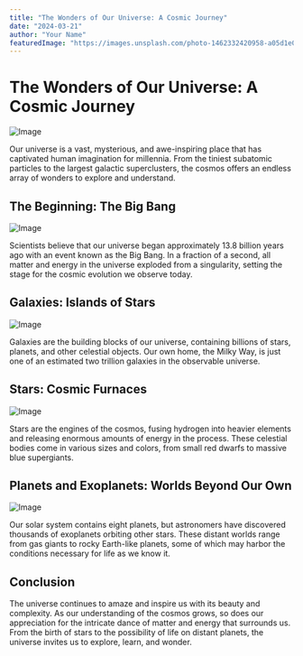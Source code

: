 ```yaml
---
title: "The Wonders of Our Universe: A Cosmic Journey"
date: "2024-03-21"
author: "Your Name"
featuredImage: "https://images.unsplash.com/photo-1462332420958-a05d1e002413"
---
```


# The Wonders of Our Universe: A Cosmic Journey

![Image](https://images.unsplash.com/photo-1462332420958-a05d1e002413)

Our universe is a vast, mysterious, and awe-inspiring place that has captivated human imagination for millennia. From the tiniest subatomic particles to the largest galactic superclusters, the cosmos offers an endless array of wonders to explore and understand.

## The Beginning: The Big Bang

![Image](https://images.unsplash.com/photo-1462331940025-496dfbfc7564)

Scientists believe that our universe began approximately 13.8 billion years ago with an event known as the Big Bang. In a fraction of a second, all matter and energy in the universe exploded from a singularity, setting the stage for the cosmic evolution we observe today.

## Galaxies: Islands of Stars

![Image](https://images.unsplash.com/photo-1462331321792-cc44368b8894)

Galaxies are the building blocks of our universe, containing billions of stars, planets, and other celestial objects. Our own home, the Milky Way, is just one of an estimated two trillion galaxies in the observable universe.

## Stars: Cosmic Furnaces

![Image](https://images.unsplash.com/photo-1532693322450-2cb5c511067d)

Stars are the engines of the cosmos, fusing hydrogen into heavier elements and releasing enormous amounts of energy in the process. These celestial bodies come in various sizes and colors, from small red dwarfs to massive blue supergiants.

## Planets and Exoplanets: Worlds Beyond Our Own

![Image](https://images.unsplash.com/photo-1614732414444-096e5f1122d5)

Our solar system contains eight planets, but astronomers have discovered thousands of exoplanets orbiting other stars. These distant worlds range from gas giants to rocky Earth-like planets, some of which may harbor the conditions necessary for life as we know it.

## Conclusion

The universe continues to amaze and inspire us with its beauty and complexity. As our understanding of the cosmos grows, so does our appreciation for the intricate dance of matter and energy that surrounds us. From the birth of stars to the possibility of life on distant planets, the universe invites us to explore, learn, and wonder.
